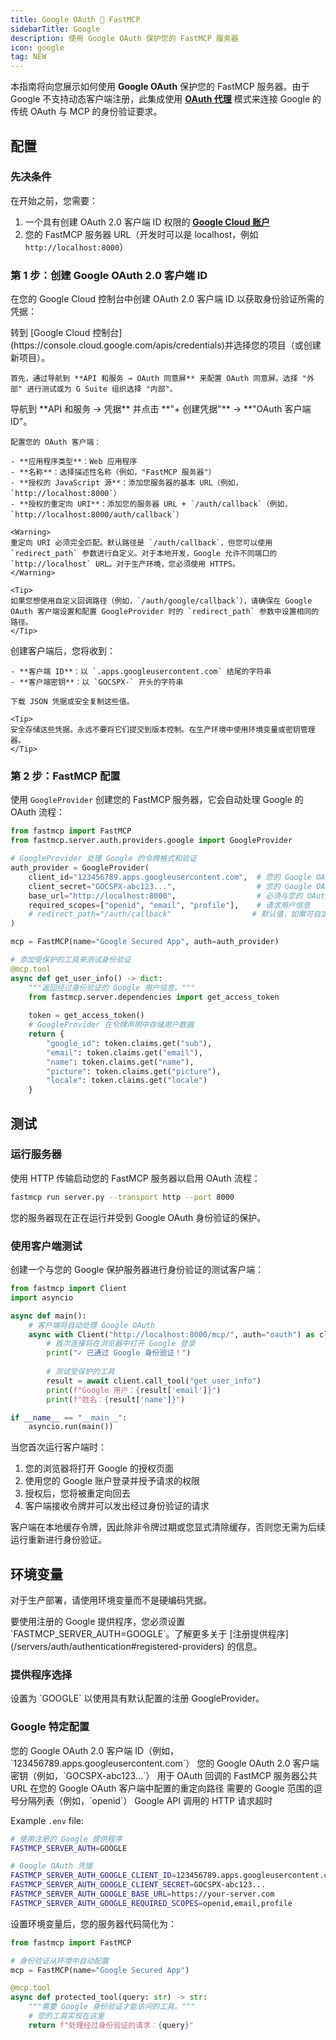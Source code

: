 ```yaml
---
title: Google OAuth 🤝 FastMCP
sidebarTitle: Google
description: 使用 Google OAuth 保护您的 FastMCP 服务器
icon: google
tag: NEW
---
```



<VersionBadge version="2.12.0" />

本指南将向您展示如何使用 **Google OAuth** 保护您的 FastMCP 服务器。由于 Google 不支持动态客户端注册，此集成使用 [**OAuth 代理**](/servers/auth/oauth-proxy) 模式来连接 Google 的传统 OAuth 与 MCP 的身份验证要求。

## 配置

### 先决条件

在开始之前，您需要：
1. 一个具有创建 OAuth 2.0 客户端 ID 权限的 **[Google Cloud 账户](https://console.cloud.google.com/)**
2. 您的 FastMCP 服务器 URL（开发时可以是 localhost，例如 `http://localhost:8000`）

### 第 1 步：创建 Google OAuth 2.0 客户端 ID

在您的 Google Cloud 控制台中创建 OAuth 2.0 客户端 ID 以获取身份验证所需的凭据：

<Steps>
<Step title="导航到 OAuth 同意屏">
    转到 [Google Cloud 控制台](https://console.cloud.google.com/apis/credentials)并选择您的项目（或创建新项目）。
    
    首先，通过导航到 **API 和服务 → OAuth 同意屏** 来配置 OAuth 同意屏。选择 "外部" 进行测试或为 G Suite 组织选择 "内部"。
</Step>

<Step title="创建 OAuth 2.0 客户端 ID">
    导航到 **API 和服务 → 凭据** 并点击 **"+ 创建凭据"** → **"OAuth 客户端 ID"。
    
    配置您的 OAuth 客户端：
    
    - **应用程序类型**：Web 应用程序
    - **名称**：选择描述性名称（例如，"FastMCP 服务器"）
    - **授权的 JavaScript 源**：添加您服务器的基本 URL（例如，`http://localhost:8000`）
    - **授权的重定向 URI**：添加您的服务器 URL + `/auth/callback`（例如，`http://localhost:8000/auth/callback`）
    
    <Warning>
    重定向 URI 必须完全匹配。默认路径是 `/auth/callback`，但您可以使用 `redirect_path` 参数进行自定义。对于本地开发，Google 允许不同端口的 `http://localhost` URL。对于生产环境，您必须使用 HTTPS。
    </Warning>
    
    <Tip>
    如果您想使用自定义回调路径（例如，`/auth/google/callback`），请确保在 Google OAuth 客户端设置和配置 GoogleProvider 时的 `redirect_path` 参数中设置相同的路径。
    </Tip>
</Step>

<Step title="保存您的凭据">
    创建客户端后，您将收到：
    
    - **客户端 ID**：以 `.apps.googleusercontent.com` 结尾的字符串
    - **客户端密钥**：以 `GOCSPX-` 开头的字符串
    
    下载 JSON 凭据或安全复制这些值。
    
    <Tip>
    安全存储这些凭据。永远不要将它们提交到版本控制。在生产环境中使用环境变量或密钥管理器。
    </Tip>
</Step>
</Steps>

### 第 2 步：FastMCP 配置

使用 `GoogleProvider` 创建您的 FastMCP 服务器，它会自动处理 Google 的 OAuth 流程：

```python server.py
from fastmcp import FastMCP
from fastmcp.server.auth.providers.google import GoogleProvider

# GoogleProvider 处理 Google 的令牌格式和验证
auth_provider = GoogleProvider(
    client_id="123456789.apps.googleusercontent.com",  # 您的 Google OAuth 客户端 ID
    client_secret="GOCSPX-abc123...",                  # 您的 Google OAuth 客户端密钥
    base_url="http://localhost:8000",                  # 必须与您的 OAuth 配置匹配
    required_scopes=["openid", "email", "profile"],    # 请求用户信息
    # redirect_path="/auth/callback"                  # 默认值，如需可自定义
)

mcp = FastMCP(name="Google Secured App", auth=auth_provider)

# 添加受保护的工具来测试身份验证
@mcp.tool
async def get_user_info() -> dict:
    """返回经过身份验证的 Google 用户信息。"""
    from fastmcp.server.dependencies import get_access_token
    
    token = get_access_token()
    # GoogleProvider 在令牌声明中存储用户数据
    return {
        "google_id": token.claims.get("sub"),
        "email": token.claims.get("email"),
        "name": token.claims.get("name"),
        "picture": token.claims.get("picture"),
        "locale": token.claims.get("locale")
    }
```

## 测试

### 运行服务器

使用 HTTP 传输启动您的 FastMCP 服务器以启用 OAuth 流程：

```bash
fastmcp run server.py --transport http --port 8000
```

您的服务器现在正在运行并受到 Google OAuth 身份验证的保护。

### 使用客户端测试

创建一个与您的 Google 保护服务器进行身份验证的测试客户端：

```python test_client.py
from fastmcp import Client
import asyncio

async def main():
    # 客户端将自动处理 Google OAuth
    async with Client("http://localhost:8000/mcp/", auth="oauth") as client:
        # 首次连接将在浏览器中打开 Google 登录
        print("✓ 已通过 Google 身份验证！")
        
        # 测试受保护的工具
        result = await client.call_tool("get_user_info")
        print(f"Google 用户：{result['email']}")
        print(f"姓名：{result['name']}")

if __name__ == "__main__":
    asyncio.run(main())
```

当您首次运行客户端时：
1. 您的浏览器将打开 Google 的授权页面
2. 使用您的 Google 账户登录并授予请求的权限
3. 授权后，您将被重定向回去
4. 客户端接收令牌并可以发出经过身份验证的请求

<Info>
客户端在本地缓存令牌，因此除非令牌过期或您显式清除缓存，否则您无需为后续运行重新进行身份验证。
</Info>

## 环境变量

对于生产部署，请使用环境变量而不是硬编码凭据。

<Info>
要使用注册的 Google 提供程序，您必须设置 `FASTMCP_SERVER_AUTH=GOOGLE`。了解更多关于 [注册提供程序](/servers/auth/authentication#registered-providers) 的信息。
</Info>

### 提供程序选择

<ParamField path="FASTMCP_SERVER_AUTH" default="Not set" required>
设置为 `GOOGLE` 以使用具有默认配置的注册 GoogleProvider。
</ParamField>

### Google 特定配置

<Card>
<ParamField path="FASTMCP_SERVER_AUTH_GOOGLE_CLIENT_ID" required>
您的 Google OAuth 2.0 客户端 ID（例如，`123456789.apps.googleusercontent.com`）
</ParamField>

<ParamField path="FASTMCP_SERVER_AUTH_GOOGLE_CLIENT_SECRET" required>
您的 Google OAuth 2.0 客户端密钥（例如，`GOCSPX-abc123...`）
</ParamField>

<ParamField path="FASTMCP_SERVER_AUTH_GOOGLE_BASE_URL" default="http://localhost:8000">
用于 OAuth 回调的 FastMCP 服务器公共 URL
</ParamField>

<ParamField path="FASTMCP_SERVER_AUTH_GOOGLE_REDIRECT_PATH" default="/auth/callback">
在您的 Google OAuth 客户端中配置的重定向路径
</ParamField>

<ParamField path="FASTMCP_SERVER_AUTH_GOOGLE_REQUIRED_SCOPES" default="[]">
需要的 Google 范围的逗号分隔列表（例如，`openid`）
</ParamField>

<ParamField path="FASTMCP_SERVER_AUTH_GOOGLE_TIMEOUT_SECONDS" default="10">
Google API 调用的 HTTP 请求超时
</ParamField>
</Card>

Example `.env` file:
```bash
# 使用注册的 Google 提供程序
FASTMCP_SERVER_AUTH=GOOGLE

# Google OAuth 凭据
FASTMCP_SERVER_AUTH_GOOGLE_CLIENT_ID=123456789.apps.googleusercontent.com
FASTMCP_SERVER_AUTH_GOOGLE_CLIENT_SECRET=GOCSPX-abc123...
FASTMCP_SERVER_AUTH_GOOGLE_BASE_URL=https://your-server.com
FASTMCP_SERVER_AUTH_GOOGLE_REQUIRED_SCOPES=openid,email,profile
```

设置环境变量后，您的服务器代码简化为：

```python server.py
from fastmcp import FastMCP

# 身份验证从环境中自动配置
mcp = FastMCP(name="Google Secured App")

@mcp.tool
async def protected_tool(query: str) -> str:
    """需要 Google 身份验证才能访问的工具。"""
    # 您的工具实现在这里
    return f"处理经过身份验证的请求：{query}"
```